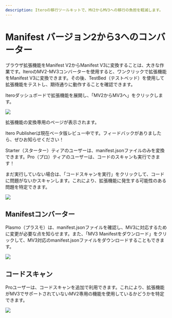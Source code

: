```yaml
---
description: Iteroの移行ツールキットで、MV2からMV3への移行の負担を軽減します。
---
```


# Manifest バージョン2から3へのコンバーター

ブラウザ拡張機能をManifest V2からManifest V3に変換することは、大きな作業です。IteroのMV2-MV3コンバーターを使用すると、ワンクリックで拡張機能をManifest V3に変換できます。その後、TestBed（テストベッド）を使用して拡張機能をテストし、期待通りに動作することを確認できます。

Iteroダッシュボードで拡張機能を展開し、「MV2からMV3へ」をクリックします。

![](@screenshots/example-mv2-extension.png)

拡張機能の変換専用のページが表示されます。


<Callout>
  Itero Publisherは現在ベータ版レビュー中です。フィードバックがありましたら、ぜひお知らせください！
</Callout>

Starter（スターター）ティアのユーザーは、manifest.jsonファイルのみを変換できます。Pro（プロ）ティアのユーザーは、コードのスキャンも実行できます！

まだ実行していない場合は、「コードスキャンを実行」をクリックして、コードに問題がないかスキャンします。これにより、拡張機能に発生する可能性のある問題を特定できます。

![](@screenshots/mv2-to-mv3-migration.png)

## Manifestコンバーター

Plasmo（プラスモ）は、manifest.jsonファイルを確認し、MV3に対応するために変更が必要な点を知らせます。また、「MV3 Manifestをダウンロード」をクリックして、MV3対応のmanifest.jsonファイルをダウンロードすることもできます。

![](@screenshots/seven-issues-found.png)

## コードスキャン

Proユーザーは、コードスキャンを追加で利用できます。これにより、拡張機能がMV3でサポートされていないMV2専用の機能を使用しているかどうかを特定できます。

![](@screenshots/58-issues.png)
